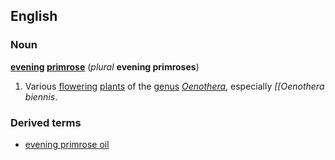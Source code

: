 ==English==
===Noun===
'''[[evening]] [[primrose]]''' (''plural'' '''evening primroses''')
{{wikipedia}}
# Various [[flower]]ing [[plant]]s of the [[genus]] ''[[Oenothera]]'', especially ''[[Oenothera biennis''.
===Derived terms===
*[[evening primrose oil]]